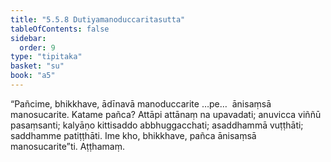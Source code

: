 ```yaml
---
title: "5.5.8 Dutiyamanoduccaritasutta"
tableOfContents: false
sidebar:
  order: 9
type: "tipitaka"
basket: "su"
book: "a5"
---
```



<DynamicBreadcrumb />

<Division number="248" book="a5" bookNo="16" page="235">

<Paragraph number="1334" book="a5">
“Pañcime, bhikkhave, ādīnavā manoduccarite …pe…  ānisaṃsā manosucarite. Katame pañca? Attāpi attānaṃ na upavadati; anuvicca viññū pasaṃsanti; kalyāṇo kittisaddo abbhuggacchati; asaddhammā vuṭṭhāti; saddhamme patiṭṭhāti. Ime kho, bhikkhave, pañca ānisaṃsā manosucarite”ti.

</Paragraph>
</Division>

<Paragraph number="1335" type="center" book="a5">
Aṭṭhamaṃ.
</Paragraph>